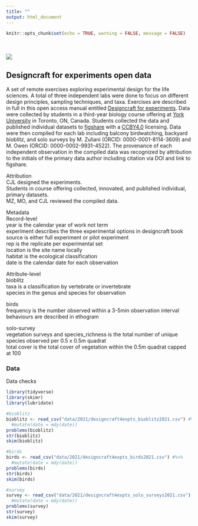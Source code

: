 ```yaml
---
title: ""
output: html_document
---
```


```r
knitr::opts_chunk$set(echo = TRUE, warning = FALSE, message = FALSE)
```

<br>  
![](./turtle.png)  

## Designcraft for experiments open data   
A set of remote exercises exploring experimental design for the life sciences. A total of three independent labs were done to focus on different design principles, sampling techniques, and taxa. Exercises are described in full in this open access manual entitled [Designcraft for experiments](https://bookdown.org/chris/designcraft4experiments/). Data were collected by students in a third-year biology course offering at [York University](https://biology.yorku.ca) in Toronto, ON, Canada. Students collected the data and published individual datasets to [figshare](https://figshare.com) with a [CCBY4.0](https://creativecommons.org/licenses/by/4.0/) licensing. Data were then compiled for each lab including balcony birdwatching, backyard bioblitz, and solo surveys by M. Zuliani (ORCID: 0000-0001-8114-3609) and M. Owen (ORCID: 0000-0002-9931-4522). The provenance of each independent observation in the compiled data was recognized by attribution to the initials of the primary data author including citation via DOI and link to figshare.  

Attribution  
CJL designed the experiments.  
Students in course offering collected, innovated, and published individual, primary datasets.  
MZ, MO, and CJL reviewed the compiled data.

Metadata  
Record-level  
year is the calendar year of work not term  
experiment describes the three experimental options in designcraft book  
source is either full experiment or pilot experiment  
rep is the replicate per experimental set  
location is the site name locally  
habitat is the ecological classification  
date is the calendar date for each observation  

Attribute-level  
bioblitz  
taxa is a classification by vertebrate or invertebrate  
species in the genus and species for observation   

birds  
frequency is the number observed within a 3-5min observation interval  
behaviours are described in ethogram  

solo-survey  
vegetation surveys and species_richness is the total number of unique species observed per 0.5 x 0.5m quadrat  
total cover is the total cover of vegetation within the 0.5m quadrat capped at 100  




### Data  
Data checks  
```r
library(tidyverse)  
library(skimr)
library(lubridate)

#bioblitz
bioblitz <- read_csv("data/2021/designcraft4expts_bioblitz2021.csv") #%>% 
  #mutate(date = mdy(date))
problems(bioblitz)
str(bioblitz)
skim(bioblitz)

#birds
birds <- read_csv("data/2021/designcraft4expts_birds2021.csv") #%>% 
  #mutate(date = mdy(date))
problems(birds)
str(birds)
skim(birds)

#survey
survey <- read_csv("data/2021/designcraft4expts_solo_surveys2021.csv") #%>% 
  #mutate(date = mdy(date))
problems(survey)
str(survey)
skim(survey)



```

